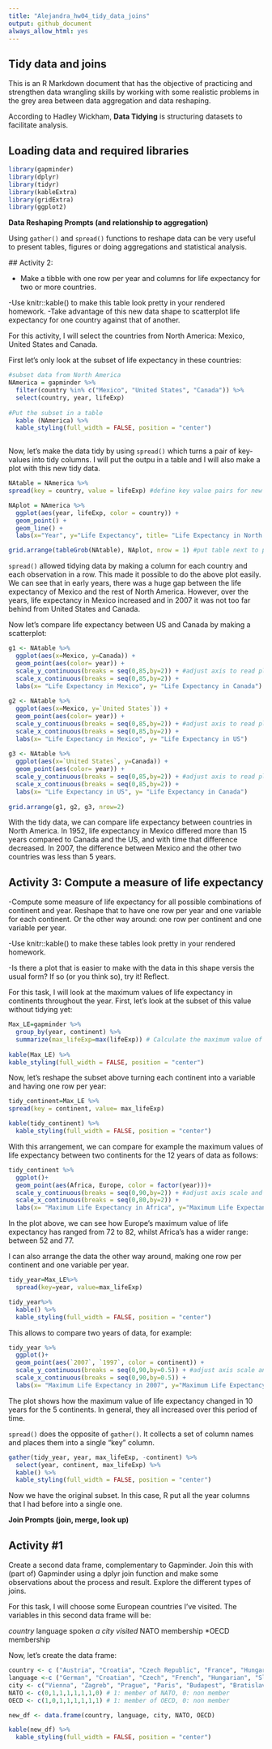 ```yaml
---
title: "Alejandra_hw04_tidy_data_joins"
output: github_document
always_allow_html: yes
---
```


## Tidy data and joins

This is an R Markdown document that has the objective of practicing and strengthen data wrangling skills by working with some realistic problems in the grey area between data aggregation and data reshaping. 

According to Hadley Wickham, **Data Tidying** is structuring datasets to facilitate analysis.

## Loading data and required libraries

```r
library(gapminder)
library(dplyr)
library(tidyr)
library(kableExtra)
library(gridExtra)
library(ggplot2)
```

**Data Reshaping Prompts (and relationship to aggregation)**
 
Using `gather()` and `spread()` functions to reshape data can be very useful to present tables, figures or doing aggregations and statistical analysis. 
 
 ## Activity 2: 
 
- Make a tibble with one row per year and columns for life expectancy for two or more countries.

-Use knitr::kable() to make this table look pretty in your rendered homework.
-Take advantage of this new data shape to scatterplot life expectancy for one country against that of another.

For this activity, I will select the countries from North America: Mexico, United States and Canada. 

First let's only look at the subset of life expectancy in these countries:

```r
#subset data from North America
NAmerica = gapminder %>%
  filter(country %in% c("Mexico", "United States", "Canada")) %>% 
  select(country, year, lifeExp)
  
#Put the subset in a table
  kable (NAmerica) %>%
  kable_styling(full_width = FALSE, position = "center")
  
```

Now, let's make the data tidy by using `spread()` which turns a pair of key-values into tidy columns. I will put the outpu in a table and I will also make a plot with this new tidy data. 

```r
NAtable = NAmerica %>%
spread(key = country, value = lifeExp) #define key value pairs for new columns

NAplot = NAmerica %>%
  ggplot(aes(year, lifeExp, color = country)) +
  geom_point() +
  geom_line() +
  labs(x="Year", y="Life Expectancy", title= "Life Expectancy in North America") #add axis labels and title

grid.arrange(tableGrob(NAtable), NAplot, nrow = 1) #put table next to plot
```

`spread()` allowed tidying data by making a column for each country and each observation in a row. This made it possible to do the above plot easily. We can see that in early years, there was a huge gap between the life expectancy of Mexico and the rest of North America. However, over the years, life expectancy in Mexico increased and in 2007 it was not too far behind from United States and Canada.

Now let's compare life expectancy between US and Canada by making a scatterplot:

```r
g1 <- NAtable %>%
  ggplot(aes(x=Mexico, y=Canada)) +
  geom_point(aes(color= year)) +
  scale_y_continuous(breaks = seq(0,85,by=2)) + #adjust axis to read plot easier
  scale_x_continuous(breaks = seq(0,85,by=2)) +
  labs(x= "Life Expectancy in Mexico", y= "Life Expectancy in Canada") #change axis labels
  
g2 <- NAtable %>%
  ggplot(aes(x=Mexico, y=`United States`)) +
  geom_point(aes(color= year)) +
  scale_y_continuous(breaks = seq(0,85,by=2)) + #adjust axis to read plot easier
  scale_x_continuous(breaks = seq(0,85,by=2)) +
  labs(x= "Life Expectancy in Mexico", y= "Life Expectancy in US")
  
g3 <- NAtable %>%
  ggplot(aes(x=`United States`, y=Canada)) +
  geom_point(aes(color= year)) +
  scale_y_continuous(breaks = seq(0,85,by=2)) + #adjust axis to read plot easier
  scale_x_continuous(breaks = seq(0,85,by=2)) +
  labs(x= "Life Expectancy in US", y= "Life Expectancy in Canada")
  
grid.arrange(g1, g2, g3, nrow=2)
```

With the tidy data, we can compare life expectancy between countries in North America. In 1952, life expectancy in Mexico differed more than 15 years compared to Canada and the US, and with time that difference decreased. In 2007, the difference between Mexico and the other two countries was less than 5 years. 


## Activity 3: Compute a measure of life expectancy 

-Compute some measure of life expectancy for all possible combinations of continent and year. Reshape that to have one row per year and one variable for each continent. Or the other way around: one row per continent and one variable per year.

-Use knitr::kable() to make these tables look pretty in your rendered homework.

-Is there a plot that is easier to make with the data in this shape versis the usual form? If so (or you think so), try it! Reflect.


For this task, I will look at the maximum values of life expectancy in continents throughout the year.
First, let's look at the subset of this value without tidying yet:

```r
Max_LE=gapminder %>%
  group_by(year, continent) %>%
  summarize(max_lifeExp=max(lifeExp)) # Calculate the maximum value of life expectancy
  
kable(Max_LE) %>%
kable_styling(full_width = FALSE, position = "center")
```

Now, let's reshape the subset above turning each continent into a variable and having one row per year:

```r
tidy_continent=Max_LE %>%
spread(key = continent, value= max_lifeExp)

kable(tidy_continent) %>%
  kable_styling(full_width = FALSE, position = "center")
```

With this arrangement, we can compare for example the maximum values of life expectancy between two continents for the 12 years of data as follows:

```r
tidy_continent %>%
  ggplot()+
  geom_point(aes(Africa, Europe, color = factor(year)))+
  scale_y_continuous(breaks = seq(0,90,by=2)) + #adjust axis scale and breaks
  scale_x_continuous(breaks = seq(0,80,by=2)) +
  labs(x= "Maximum Life Expectancy in Africa", y="Maximum Life Expectancy in Europe")
```

In the plot above, we can see how Europe's maximum value of life expectancy has ranged from 72 to 82, whilst Africa's has a wider range: between 52 and 77.


I can also arrange the data the other way around, making one row per continent and one variable per year. 

```r
tidy_year=Max_LE%>%
  spread(key=year, value=max_lifeExp)

tidy_year%>%  
  kable() %>%
  kable_styling(full_width = FALSE, position = "center")
```

This allows to compare two years of data, for example:

```r
tidy_year %>%
  ggplot()+
  geom_point(aes(`2007`, `1997`, color = continent)) +
  scale_y_continuous(breaks = seq(0,90,by=0.5)) + #adjust axis scale and breaks
  scale_x_continuous(breaks = seq(0,90,by=0.5)) +
  labs(x= "Maximum Life Expectancy in 2007", y="Maximum Life Expectancy in 1997")
```

The plot shows how the maximum value of life expectancy changed in 10 years for the 5 continents. In general, they all increased over this period of time. 


`spread()` does the opposite of `gather()`. It collects a set of column names and places them into a single "key" column. 

```r
gather(tidy_year, year, max_lifeExp, -continent) %>%
  select(year, continent, max_lifeExp) %>%
  kable() %>%
  kable_styling(full_width = FALSE, position = "center")
```

Now we have the original subset. In this case, R put all the year columns that I had before into a single one. 


**Join Prompts (join, merge, look up)**

## Activity #1

Create a second data frame, complementary to Gapminder. Join this with (part of) Gapminder using a dplyr join function and make some observations about the process and result. Explore the different types of joins. 

For this task, I will choose some European countries I've visited. The variables in this second data frame will be:

*country
*language spoken
*a city visited
*NATO membership 
*OECD membership

Now, let's create the data frame:

```r
country <- c ("Austria", "Croatia", "Czech Republic", "France", "Hungary","Slovak Republic","Slovenia", "Switzerland")
language <-c ("German", "Croatian", "Czech", "French", "Hungarian", "Slovak", "Slovene", "French")
city <- c("Vienna", "Zagreb", "Prague", "Paris", "Budapest", "Bratislava", "Ljubljana", "Geneva")
NATO <- c(0,1,1,1,1,1,1,0) # 1: member of NATO, 0: non member
OECD <- c(1,0,1,1,1,1,1,1) # 1: member of OECD, 0: non member

new_df <- data.frame(country, language, city, NATO, OECD)

kable(new_df) %>%
  kable_styling(full_width = FALSE, position = "center")
  
```


 
